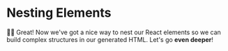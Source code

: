 # Nesting Elements

<EpicVideo url="https://www.epicreact.dev/tutorials/get-started-with-react/nesting-elements/solution" />

👨‍💼 Great! Now we've got a nice way to nest our React elements so we can build
complex structures in our generated HTML. Let's go **even deeper**!
